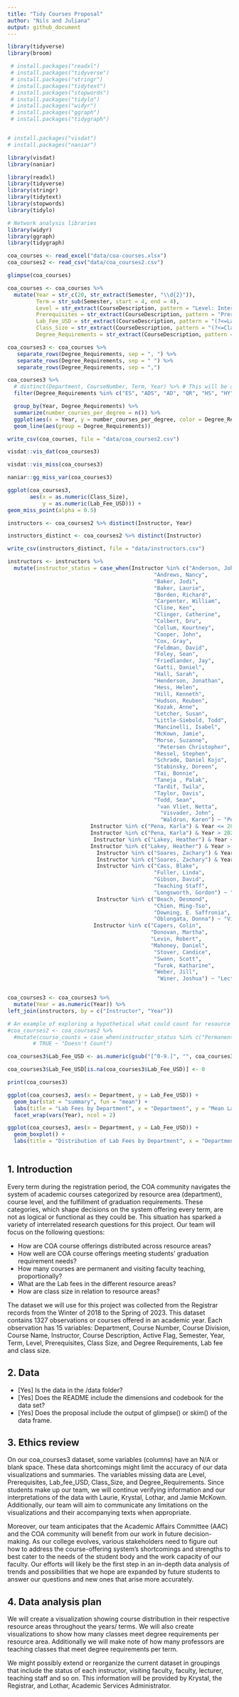 ```yaml
---
title: "Tidy Courses Proposal"
author: "Nils and Juliana"
output: github_document
---
```


```r
library(tidyverse)
library(broom)
```


```r
 # install.packages("readxl")
 # install.packages("tidyverse")
 # install.packages("stringr")
 # install.packages("tidytext")
 # install.packages("stopwords")
 # install.packages("tidylo")
 # install.packages("widyr")
 # install.packages("ggraph")
 # install.packages("tidygraph")


# install.packages("visdat")
# install.packages("naniar")

library(visdat)
library(naniar)

library(readxl)
library(tidyverse)
library(stringr)
library(tidytext)
library(stopwords)
library(tidylo)

# Network analysis libraries
library(widyr)
library(ggraph)
library(tidygraph)
```

```r
coa_courses <- read_excel("data/coa-courses.xlsx")
coa_courses2 <- read_csv("data/coa_courses2.csv")
```

```r
glimpse(coa_courses)
```



```r
coa_courses <- coa_courses %>%
  mutate(Year = str_c(20, str_extract(Semester, "\\d{2}")),
         Term = str_sub(Semester, start = 4, end = 4),
         Level = str_extract(CourseDescription, pattern = "Level: Intermediate|Level: Introductory|Level: Advanced"),
         Prerequisites = str_extract(CourseDescription, pattern = "Prerequisites[^.]+"),
         Lab_Fee_USD = str_extract(CourseDescription, pattern = "(?<=Lab fee\\: \\$)[^.]+"),
         Class_Size = str_extract(CourseDescription, pattern = "(?<=Class limit\\: )[^.]+"), # Try adapting for course fee
         Degree_Requirements = str_extract(CourseDescription, pattern = "(?<=Meets the following degree requirements\\: ).*"))

coa_courses3 <- coa_courses %>%
   separate_rows(Degree_Requirements, sep = ", ") %>%
   separate_rows(Degree_Requirements, sep = " ") %>%
   separate_rows(Degree_Requirements, sep = ",")

coa_courses3 %>%
  # distinct(Department, CourseNumber, Term, Year) %>% # This will be added to drop duplicates
  filter(Degree_Requirements %in% c("ES", "ADS", "AD", "QR", "HS", "HY")) %>%

  group_by(Year, Degree_Requirements) %>%
  summarize(number_courses_per_degree = n()) %>%
  ggplot(aes(x = Year, y = number_courses_per_degree, color = Degree_Requirements)) +
  geom_line(aes(group = Degree_Requirements))

write_csv(coa_courses, file = "data/coa_courses2.csv")
```

```r
visdat::vis_dat(coa_courses3)

visdat::vis_miss(coa_courses3)

naniar::gg_miss_var(coa_courses3)

ggplot(coa_courses3,
       aes(x = as.numeric(Class_Size), 
           y = as.numeric(Lab_Fee_USD))) + 
geom_miss_point(alpha = 0.5)
```


```r
instructors <- coa_courses2 %>% distinct(Instructor, Year)

instructors_distinct <- coa_courses2 %>% distinct(Instructor)

write_csv(instructors_distinct, file = "data/instructors.csv")

instructors <- instructors %>%
  mutate(instructor_status = case_when(Instructor %in% c("Anderson, John", 
                                              "Andrews, Nancy",
                                              "Baker, Jodi",
                                              "Baker, Laurie",
                                              "Borden, Richard",
                                              "Carpenter, William",
                                              "Cline, Ken",
                                              "Clinger, Catherine",
                                              "Colbert, Dru",
                                              "Collum, Kourtney",
                                              "Cooper, John",
                                              "Cox, Gray",
                                              "Feldman, David",
                                              "Foley, Sean",
                                              "Friedlander, Jay",
                                              "Gatti, Daniel",
                                              "Hall, Sarah",
                                              "Henderson, Jonathan",
                                              "Hess, Helen",
                                              "Hill, Kenneth",
                                              "Hudson, Reuben",
                                              "Kozak, Anne",
                                              "Letcher, Susan",
                                              "Little-Siebold, Todd",
                                              "Mancinelli, Isabel",
                                              "McKown, Jamie",
                                              "Morse, Suzanne",
                                               "Petersen Christopher",
                                              "Ressel, Stephen",
                                              "Schrade, Daniel Kojo",
                                              "Stabinsky, Doreen",
                                              "Tai, Bonnie",
                                              "Taneja , Palak",
                                              "Tardif, Twila",
                                              "Taylor, Davis",
                                              "Todd, Sean",
                                               "van Vliet, Netta",
                                                "Visvader, John",
                                                "Waldron, Karen") ~ "Permanent Faculty",
                          Instructor %in% c("Pena, Karla") & Year <= 2022 ~ "Lecturer",
                          Instructor %in% c("Pena, Karla") & Year > 2022 ~ "Permanent Faculty",
                           Instructor %in% c("Lakey, Heather") & Year <= 2021 ~ "Adjunct",
                          Instructor %in% c("Lakey, Heather") & Year > 2021 ~ "Permanent Faculty",
                            Instructor %in% c("Soares, Zachary") & Year >= 2022 ~ "Teaching Staff",
                            Instructor %in% c("Soares, Zachary") & Year < 2022 ~ "Adjunct",
                            Instructor %in% c("Cass, Blake", 
                                              "Fuller, Linda",
                                              "Gibson, David",
                                              "Teaching Staff",
                                              "Longsworth, Gordon") ~ "Teaching Staff",
                            Instructor %in% c("Beach, Desmond",
                                              "Chien, Ming-Tso",
                                              "Downing, E. Saffronia",
                                              "Oblongata, Donna") ~ "Visitor",
                           Instructor %in% c("Capers, Colin",
                                             "Donovan, Martha",
                                             "Levin, Robert",
                                             "Mahoney, Daniel",
                                              "Stover, Candice",
                                              "Swann, Scott",
                                              "Turok, Katharine",
                                              "Weber, Jill",
                                               "Winer, Joshua") ~ "Lecturer", TRUE ~ "Adjunct"))


coa_courses3 <- coa_courses3 %>%
  mutate(Year = as.numeric(Year)) %>%
left_join(instructors, by = c("Instructor", "Year"))

# An example of exploring a hypothetical what could count for resource area requirements
#coa_courses2 <- coa_courses2 %>%
  #mutate(course_counts = case_when(instructor_status %in% c("Permanent Teaching Staff", "Permanent full-time", "Permanent part-time")) ~ "Count",
        # TRUE ~ "Doesn't Count")
```

```r
coa_courses3$Lab_Fee_USD <- as.numeric(gsub("[^0-9.]", "", coa_courses3$Lab_Fee_USD))

coa_courses3$Lab_Fee_USD[is.na(coa_courses3$Lab_Fee_USD)] <- 0

print(coa_courses3)
```

```r
ggplot(coa_courses3, aes(x = Department, y = Lab_Fee_USD)) +
  geom_bar(stat = "summary", fun = "mean") +
  labs(title = "Lab Fees by Department", x = "Department", y = "Mean Lab Fee (USD)") +
  facet_wrap(vars(Year), ncol = 2)

ggplot(coa_courses3, aes(x = Department, y = Lab_Fee_USD)) +
  geom_boxplot() +
  labs(title = "Distribution of Lab Fees by Department", x = "Department", y = "Lab Fee (USD)")
```

```r

```



## 1. Introduction

Every term during the registration period, the COA community navigates the system of academic courses categorized by resource area (department), course level, and the fulfillment of graduation requirements. These categories, which shape decisions on the system offering every term, are not as logical or functional as they could be. This situation has sparked a variety of interrelated research questions for this project. Our team will focus on the following questions:

- How are COA course offerings distributed across resource areas?
- How well are COA course offerings meeting students' graduation requirement needs? 
- How many courses are permanent and visiting faculty teaching, proportionally? 
- What are the Lab fees in the different resource areas? 
- How are class size in relation to resource areas?

The dataset we will use for this project was collected from the Registrar records from the Winter of 2018 to the Spring of 2023. This dataset contains 1327 observations or courses offered in an academic year. Each observation has 15 variables: Department, Course Number, Course Division, Course Name, Instructor, Course Description, Active Flag, Semester, Year, Term, Level, Prerequisites, Class Size, and Degree Requirements, Lab fee and class size. 


## 2. Data
- [Yes] Is the data in the /data folder?
- [Yes] Does the README include the dimensions and codebook for the data set?
- [Yes] Does the proposal include the output of glimpse() or skim() of the data frame.

## 3. Ethics review

On our coa_courses3 dataset, some variables (columns) have an N/A or blank space. These data shortcomings might limit the accuracy of our data visualizations and summaries. The variables missing data are Level, Prerequisites, Lab_fee_USD, Class_Size, and Degree_Requirements. Since students make up our team, we will continue verifying information and our interpretations of the data with Laurie, Krystal, Lothar, and Jamie McKown. Additionally, our team will aim to communicate any limitations on the visualizations and their accompanying texts when appropriate.

Moreover, our team anticipates that the Academic Affairs Committee (AAC) and the COA community will benefit from our work in future decision-making. As our college evolves, various stakeholders need to figure out how to address the course-offering system's shortcomings and strengths to best cater to the needs of the student body and the work capacity of our faculty. Our efforts will likely be the first step in an in-depth data analysis of trends and possibilities that we hope are expanded by future students to answer our questions and new ones that arise more accurately.  

## 4. Data analysis plan

We will create a visualization showing course distribution in their respective resource areas throughout the years/ terms. We will also create visualizations to show how many classes meet degree requirements per resource area. Additionally we will make note of how many professors are teaching classes that meet degree requirements per term. 

We might possibly extend or reorganize the current dataset in groupings that include the status of each instructor, visiting faculty, faculty, lecturer, teaching staff and so on. This information will be provided by Krystal, the Registrar, and Lothar, Academic Services Administrator. 

